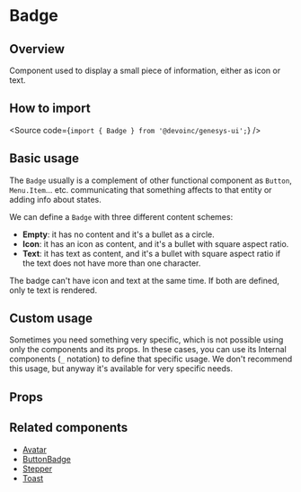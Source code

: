 

<Meta of={Stories} />

# Badge

## Overview

Component used to display a small piece of information, either as icon or text.

## How to import

<Source code={`import { Badge } from '@devoinc/genesys-ui';`} />

## Basic usage

<Canvas of={Stories.Base} />

The `Badge` usually is a complement of other functional component as `Button`, `Menu.Item`... etc.
communicating that something affects to that entity or adding info about states.

<Canvas of={Stories.InOtherComponents} />

We can define a `Badge` with three different content schemes:

- **Empty**: it has no content and it's a bullet as a circle.
- **Icon**: it has an icon as content, and it's a bullet with square aspect ratio.
- **Text**: it has text as content, and it's a bullet with square aspect ratio if the text does not
  have more than one character.

The badge can't have icon and text at the same time. If both are defined, only te text is rendered.

## Custom usage

Sometimes you need something very specific, which is not possible using only the components and its props.
In these cases, you can use its Internal components (`_` notation) to define that specific usage. We don't
recommend this usage, but anyway it's available for very specific needs.

<Canvas of={Stories.Custom} />

## Props

<ArgTypes of={Stories} />

## Related components

- [Avatar](?path=/components-core-navigation-stepper-doc--page)
- [ButtonBadge](/?path=/components-core-navigation-stepper-doc--page)
- [Stepper](/?path=/components-core-navigation-stepper-doc--page)
- [Toast](/?path=/components-core-navigation-stepper-doc--page)
